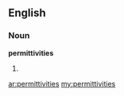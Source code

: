 ==English==

===Noun===
'''permittivities'''

# {{plural of|permittivity}}

[[ar:permittivities]]
[[my:permittivities]]